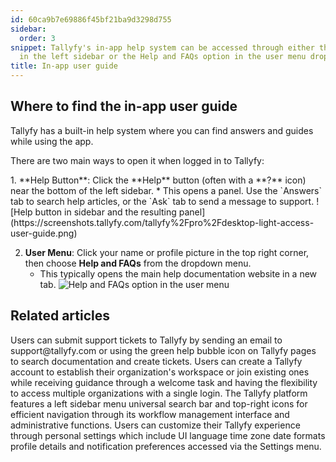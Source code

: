 ```yaml
---
id: 60ca9b7e69886f45bf21ba9d3298d755
sidebar:
  order: 3
snippet: Tallyfy's in-app help system can be accessed through either the Help button
  in the left sidebar or the Help and FAQs option in the user menu dropdown.
title: In-app user guide
---
```



## Where to find the in-app user guide

Tallyfy has a built-in help system where you can find answers and guides while using the app.

There are two main ways to open it when logged in to Tallyfy:

<Steps>
1.  **Help Button**: Click the **Help** button (often with a **?** icon) near the bottom of the left sidebar.
    *   This opens a panel. Use the `Answers` tab to search help articles, or the `Ask` tab to send a message to support.
        ![Help button in sidebar and the resulting panel](https://screenshots.tallyfy.com/tallyfy%2Fpro%2Fdesktop-light-access-user-guide.png)

2.  **User Menu**: Click your name or profile picture in the top right corner, then choose **Help and FAQs** from the dropdown menu.
    *   This typically opens the main help documentation website in a new tab.
        ![Help and FAQs option in the user menu](https://screenshots.tallyfy.com/tallyfy%2Fpro%2Fdesktop-light-access-help-and-faqs.png)
</Steps>


## Related articles
<CardGrid>
<LinkTitleCard header="<b>Support > Submit a help ticket</b>" href="/products/pro/miscellaneous/support/how-do-i-submit-a-help-ticket-to-tallyfy/" > Users can submit support tickets to Tallyfy by sending an email to support@tallyfy.com or using the green help bubble icon on Tallyfy pages to search documentation and create tickets. </LinkTitleCard>
<LinkTitleCard header="<b>Tutorials > Create an organization</b>" href="/products/pro/tutorials/how-can-i-create-a-new-tallyfy-account/" > Users can create a Tallyfy account to establish their organization's workspace or join existing ones while receiving guidance through a welcome task and having the flexibility to access multiple organizations with a single login. </LinkTitleCard>
<LinkTitleCard header="<b>Tutorials > Navigate Tallyfy</b>" href="/products/pro/tutorials/navigate-tallyfy/" > The Tallyfy platform features a left sidebar menu universal search bar and top-right icons for efficient navigation through its workflow management interface and administrative functions. </LinkTitleCard>
<LinkTitleCard header="<b>Personal Settings > Personalization settings</b>" href="/products/pro/settings/personal-settings/personalization-settings/" > Users can customize their Tallyfy experience through personal settings which include UI language time zone date formats profile details and notification preferences accessed via the Settings menu. </LinkTitleCard>
</CardGrid>